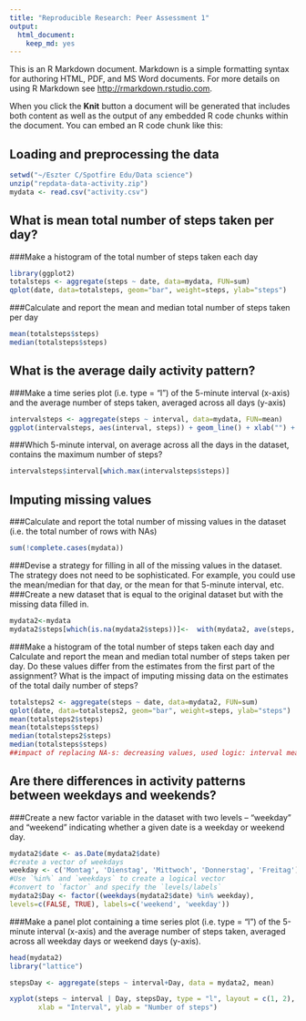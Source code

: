 ```yaml
---
title: "Reproducible Research: Peer Assessment 1"
output:
  html_document:
    keep_md: yes
---
```


This is an R Markdown document. Markdown is a simple formatting syntax for authoring HTML, PDF, and MS Word documents. For more details on using R Markdown see <http://rmarkdown.rstudio.com>.

When you click the **Knit** button a document will be generated that includes both content as well as the output of any embedded R code chunks within the document. You can embed an R code chunk like this:

## Loading and preprocessing the data

```r
setwd("~/Eszter C/Spotfire Edu/Data science")
unzip("repdata-data-activity.zip")
mydata <- read.csv("activity.csv")
```
## What is mean total number of steps taken per day?
###Make a histogram of the total number of steps taken each day
```r
library(ggplot2)
totalsteps <- aggregate(steps ~ date, data=mydata, FUN=sum)
qplot(date, data=totalsteps, geom="bar", weight=steps, ylab="steps")
```

###Calculate and report the mean and median total number of steps taken per day
```r
mean(totalsteps$steps)
median(totalsteps$steps)
```
## What is the average daily activity pattern?

###Make a time series plot (i.e. type = "l") of the 5-minute interval (x-axis) and the average number of steps taken, averaged across all days (y-axis)
```r
intervalsteps <- aggregate(steps ~ interval, data=mydata, FUN=mean)
ggplot(intervalsteps, aes(interval, steps)) + geom_line() + xlab("") + ylab("Interval steps")
```
###Which 5-minute interval, on average across all the days in the dataset, contains the maximum number of steps?
```r
intervalsteps$interval[which.max(intervalsteps$steps)]
```
## Imputing missing values
###Calculate and report the total number of missing values in the dataset (i.e. the total number of rows with NAs)
```r
sum(!complete.cases(mydata))
```
###Devise a strategy for filling in all of the missing values in the dataset. The strategy does not need to be sophisticated. For example, you could use the mean/median for that day, or the mean for that 5-minute interval, etc.
###Create a new dataset that is equal to the original dataset but with the missing data filled in.
```r
mydata2<-mydata
mydata2$steps[which(is.na(mydata2$steps))]<-  with(mydata2, ave(steps, interval, FUN = function(x) median(x, na.rm = TRUE)))[is.na(mydata2$steps)]

```
###Make a histogram of the total number of steps taken each day and Calculate and report the mean and median total number of steps taken per day. Do these values differ from the estimates from the first part of the assignment? What is the impact of imputing missing data on the estimates of the total daily number of steps?
```r
totalsteps2 <- aggregate(steps ~ date, data=mydata2, FUN=sum)
qplot(date, data=totalsteps2, geom="bar", weight=steps, ylab="steps")
mean(totalsteps2$steps)
mean(totalsteps$steps)
median(totalsteps2$steps)
median(totalsteps$steps)
##impact of replacing NA-s: decreasing values, used logic: interval mean
```
## Are there differences in activity patterns between weekdays and weekends?
###Create a new factor variable in the dataset with two levels -- "weekday" and "weekend" indicating whether a given date is a weekday or weekend day.
```r
mydata2$date <- as.Date(mydata2$date)
#create a vector of weekdays
weekday <- c('Montag', 'Dienstag', 'Mittwoch', 'Donnerstag', 'Freitag')
#Use `%in%` and `weekdays` to create a logical vector
#convert to `factor` and specify the `levels/labels`
mydata2$Day <- factor((weekdays(mydata2$date) %in% weekday), 
levels=c(FALSE, TRUE), labels=c('weekend', 'weekday')) 

```
###Make a panel plot containing a time series plot (i.e. type = "l") of the 5-minute interval (x-axis) and the average number of steps taken, averaged across all weekday days or weekend days (y-axis). 
```r
head(mydata2)
library("lattice")

stepsDay <- aggregate(steps ~ interval+Day, data = mydata2, mean)

xyplot(steps ~ interval | Day, stepsDay, type = "l", layout = c(1, 2), 
       xlab = "Interval", ylab = "Number of steps")
```
